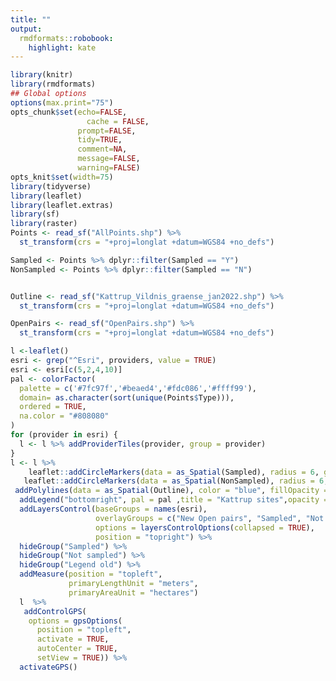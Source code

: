```yaml
---
title: ""
output:
  rmdformats::robobook:
    highlight: kate
---
```


```r
library(knitr)
library(rmdformats)
## Global options
options(max.print="75")
opts_chunk$set(echo=FALSE,
	             cache = FALSE,
               prompt=FALSE,
               tidy=TRUE,
               comment=NA,
               message=FALSE,
               warning=FALSE)
opts_knit$set(width=75)
library(tidyverse)
library(leaflet)
library(leaflet.extras)
library(sf)
library(raster)
Points <- read_sf("AllPoints.shp") %>% 
  st_transform(crs = "+proj=longlat +datum=WGS84 +no_defs") 

Sampled <- Points %>% dplyr::filter(Sampled == "Y")
NonSampled <- Points %>% dplyr::filter(Sampled == "N")


Outline <- read_sf("Kattrup_Vildnis_graense_jan2022.shp") %>% 
  st_transform(crs = "+proj=longlat +datum=WGS84 +no_defs")

OpenPairs <- read_sf("OpenPairs.shp") %>% 
  st_transform(crs = "+proj=longlat +datum=WGS84 +no_defs")
```

```r

l <-leaflet()
esri <- grep("^Esri", providers, value = TRUE)
esri <- esri[c(5,2,4,10)]
pal <- colorFactor(
  palette = c('#7fc97f','#beaed4','#fdc086','#ffff99'),
  domain= as.character(sort(unique(Points$Type))),
  ordered = TRUE,
  na.color = "#808080"
)
for (provider in esri) {
  l <- l %>% addProviderTiles(provider, group = provider)    
}
l <- l %>% 
    leaflet::addCircleMarkers(data = as_Spatial(Sampled), radius = 6, group = "Sampled", color = ~pal(Type), popup = paste("Code:",Sampled$ID)) %>%
   leaflet::addCircleMarkers(data = as_Spatial(NonSampled), radius = 6, group = "Not sampled", color = ~pal(Type), popup = paste("Code:",NonSampled$ID)) %>%  addPolygons(data = as_Spatial(OpenPairs), group = "New Open pairs", popup = paste("Code:",OpenPairs$ID_GPX)) %>% 
 addPolylines(data = as_Spatial(Outline), color = "blue", fillOpacity = 0, group = "Outline") %>% 
  addLegend("bottomright", pal = pal ,title = "Kattrup sites",opacity = 1, values = unique(Points$Type),  group = "Legend old") %>% 
  addLayersControl(baseGroups = names(esri),
                   overlayGroups = c("New Open pairs", "Sampled", "Not sampled", "Legend old", "Outline"),
                   options = layersControlOptions(collapsed = TRUE),
                   position = "topright") %>%
  hideGroup("Sampled") %>% 
  hideGroup("Not sampled") %>% 
  hideGroup("Legend old") %>% 
  addMeasure(position = "topleft",
             primaryLengthUnit = "meters",
             primaryAreaUnit = "hectares") 
  l  %>%
   addControlGPS(
    options = gpsOptions(
      position = "topleft",
      activate = TRUE, 
      autoCenter = TRUE,
      setView = TRUE)) %>% 
  activateGPS()
```